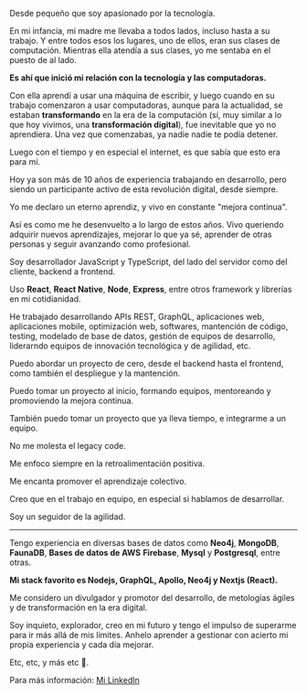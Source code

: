 
Desde pequeño que soy apasionado por la tecnología.

En mi infancia, mi madre me llevaba a
todos lados, incluso hasta a su trabajo.
Y entre todos esos los lugares, uno de ellos, eran sus
clases de computación.
Mientras ella atendía a sus clases, yo me sentaba en el
puesto de al lado.

**Es ahí que inició mi relación con la tecnología y las computadoras.**

Con ella aprendí a usar una máquina de escribir,
y luego cuando en su trabajo comenzaron a usar computadoras,
aunque para la actualidad, se estaban **transformando** en la era de la
computación (sí, muy similar a lo que hoy vivimos,
una **transformación digital**), fue inevitable que yo no aprendiera.
Una vez que comenzabas, ya nadie nadie te podía detener.

Luego con el tiempo y en especial el internet,
es que sabía que esto era para mí.

Hoy ya son más de 10 años de experiencia trabajando
en desarrollo, pero siendo un participante activo de
esta revolución digital, desde siempre.

Yo me declaro un eterno aprendiz, y vivo en constante "mejora continua".

Así es como me he desenvuelto a lo largo de estos años.
Vivo queriendo adquirir nuevos aprendizajes,
mejorar lo que ya sé, aprender de otras personas y seguir avanzando como profesional.

Soy desarrollador JavaScript y TypeScript, del lado del servidor como del cliente, backend a frontend.

Uso **React**, **React Native**, **Node**, **Express**, entre otros framework y librerías en mi cotidianidad.

He trabajado desarrollando APIs REST, GraphQL, aplicaciones web,
aplicaciones mobile, optimización web, softwares, mantención de código,
testing, modelado de base de datos, gestión de equipos de desarrollo,
liderarndo equipos de innovación tecnológica y de agilidad, etc.

Puedo abordar un proyecto de cero, desde el backend hasta el frontend,
como también el despliegue y la mantención.

Puedo tomar un proyecto al inicio, formando equipos, mentoreando y promoviendo la mejora continua.

También puedo tomar un proyecto que ya lleva tiempo, e integrarme a un equipo.

No me molesta el legacy code.

Me enfoco siempre en la retroalimentación positiva.

Me encanta promover el aprendizaje colectivo.

Creo que en el trabajo en equipo, en especial si hablamos de desarrollar.

Soy un seguidor de la agilidad.

------------

Tengo experiencia en diversas bases de datos como **Neo4j**, **MongoDB**, **FaunaDB**, **Bases de datos de AWS** **Firebase**, **Mysql** y **Postgresql**, entre otras.

**Mi stack favorito es Nodejs, GraphQL, Apollo, Neo4j y Nextjs (React).**

Me considero un divulgador y promotor del desarrollo,
de metologías ágiles y de transformación en la era digital.

Soy inquieto, explorador, creo en mi futuro y tengo el impulso de superarme para ir más allá de mis límites.
Anhelo aprender a gestionar con acierto mi propia experiencia y cada día mejorar.

Etc, etc, y más etc 🤪.

Para más información: [Mi LinkedIn](https://www.linkedin.com/in/nikosantis "Mi LinkedIn")